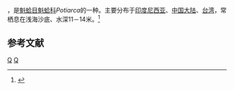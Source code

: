 {{noteTA
|T=zh-cn:球毛蚶; zh-tw:球毛蚶;
|1=zh-cn:球毛蚶; zh-tw:球毛蚶;
}}
{{Speciesbox
| taxon = Potiarca pilula
| binomial_authority = (Reeve, 1843)
}}
{{地区用词4|start=学名：''{{lang|la|Potiarca pilula}}''|cn=球毛蚶|tw=球毛蚶|as=称}}，是[[魁蛤目|魁蛤目]][[魁蛤科|魁蛤科]]''Potiarca''的一种。主要分布于[[印度尼西亚|印度尼西亚]]、[[中国大陆|中国大陆]]、[[台湾|台湾]]，常栖息在浅海沙底、水深11－14米。<ref>{{cite web|url=http://shell.sinica.edu.tw/chinese/shellbase_detail.php?science_no=2183|title=国际贝库：球毛蚶|publisher=台湾贝类资料库|accessdate=2009-08-11|archive-date=2016-03-04|archive-url=https://web.archive.org/web/20160304095303/http://shell.sinica.edu.tw/chinese/shellbase_detail.php?science_no=2183|dead-url=no}}</ref>

== 参考文献 ==
{{reflist}}
{{Taxonbar|from=Q15234009}}

[[Category:魁蛤科|Q]]
[[Category:_1843年描述的动物|Q]]
